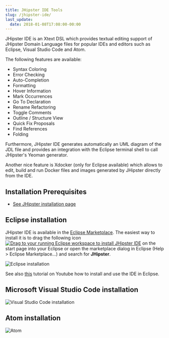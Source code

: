 ```yaml
---
title: JHipster IDE Tools
slug: /jhipster-ide/
last_update:
  date: 2018-01-08T17:08:00-00:00
---
```


JHipster IDE is an Xtext DSL which provides textual editing support of JHipster Domain Language files for popular IDEs and editors such as Eclipse, Visual Studio Code and Atom.

The following features are available:

- Syntax Coloring
- Error Checking
- Auto-Completion
- Formatting
- Hover Information
- Mark Occurrences
- Go To Declaration
- Rename Refactoring
- Toggle Comments
- Outline / Structure View
- Quick Fix Proposals
- Find References
- Folding

Furthermore, JHipster IDE generates automatically an UML diagram of the JDL file and provides an integration with the Eclipse terminal shell to call JHipster's Yeoman generator.

Another nice feature is Xdocker (only for Eclipse available) which allows to edit, build and run Docker files and images generated by JHipster directly from the IDE.


## Installation Prerequisites

- [See JHipster installation page ](/installation)


## Eclipse installation

JHipster IDE is available in the [Eclipse Marketplace](https://marketplace.eclipse.org/content/jhipster-ide). The easiest way to install it is to drag the following icon <a href="http://marketplace.eclipse.org/marketplace-client-intro?mpc_install=3184658" class="drag" title="Drag to your running Eclipse workspace to install JHipster IDE"><img class="img-responsive" src="https://marketplace.eclipse.org/sites/all/themes/solstice/public/images/marketplace/btn-install.png" alt="Drag to your running Eclipse workspace to install JHipster IDE" /></a> on the start page into your Eclipse or open the marketplace dialog in Eclipse (Help > Eclipse Marketplace...) and search for <b>JHipster</b>.

![Eclipse installation](/images/jhipster_ide_eclipse.gif)

See also <a href="https://www.youtube.com/embed/LERTahPqVjo">this</a> tutorial on Youtube how to install and use the IDE in Eclipse.


## Microsoft Visual Studio Code installation

![Visual Studio Code installation](/images/jhipster_ide_vscode.gif)


## Atom installation

![Atom](/images/jhipster_ide_atom.gif)
